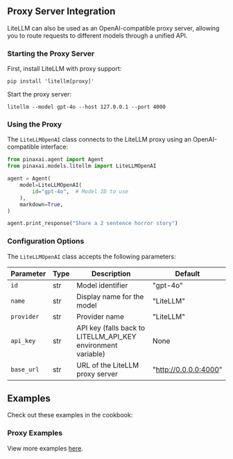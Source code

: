 ## Proxy Server Integration

LiteLLM can also be used as an OpenAI-compatible proxy server, allowing you to route requests to different models through a unified API.

### Starting the Proxy Server

First, install LiteLLM with proxy support:

```shell
pip install 'litellm[proxy]'
```

Start the proxy server:

```shell
litellm --model gpt-4o --host 127.0.0.1 --port 4000
```

### Using the Proxy

The `LiteLLMOpenAI` class connects to the LiteLLM proxy using an OpenAI-compatible interface:

```python
from pinaxai.agent import Agent
from pinaxai.models.litellm import LiteLLMOpenAI

agent = Agent(
    model=LiteLLMOpenAI(
        id="gpt-4o",  # Model ID to use
    ),
    markdown=True,
)

agent.print_response("Share a 2 sentence horror story")
```

### Configuration Options

The `LiteLLMOpenAI` class accepts the following parameters:

| Parameter | Type | Description | Default |
| --- | --- | --- | --- |
| `id` | str | Model identifier | "gpt-4o" |
| `name` | str | Display name for the model | "LiteLLM" |
| `provider` | str | Provider name | "LiteLLM" |
| `api_key` | str | API key (falls back to LITELLM_API_KEY environment variable) | None |
| `base_url` | str | URL of the LiteLLM proxy server | "http://0.0.0.0:4000" |

## Examples

Check out these examples in the cookbook:

### Proxy Examples
<Note> View more examples [here](../examples/models/litellm_openai). </Note>